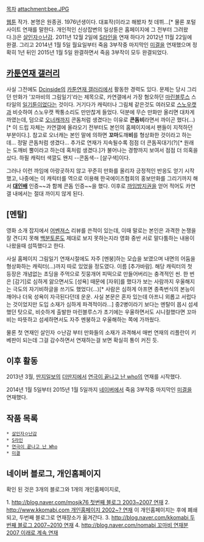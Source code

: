 [[목차]]
attachment:bee.JPG

[[웹툰]] 작가. 본명은 원종권. 1976년생이다. 대표작(이라고 해봤자 첫 데뷔...[* 물론 포털사이트 연재를 말한다. 개인적인 신상잡변의 일상툰은 홈페이지에 그 전부터 그려왔다.])은 [[살인자ㅇ난감]]. 2011년 12월 2일에 [[S라인]]을 연재 하다가 2012년 11월 22일에 완결. 그리고 2014년 1월 5일 월요일부터 죽음 3부작중 마지막인 [[미결]]을 연재했으며 정확히 1년 뒤인 2015년 1월 5일 완결하면서 죽음 3부작이 모두 완결되었다.

== [[카툰연재 갤러리]] ==
사실 그전에도 [[Dcinside]]의 [[카툰연재 갤러리]]에서 활동한 경력도 있다. 문제는 당시 그리던 만화가 '꼬마비의 그림일기'라는 제목으로, 카연갤에서 가장 혐오하던 [[마린블루스]] 스타일의 [[일기툰]]이었다는 것이다. 거기다가 캐릭터나 그림체 같은것도 여러모로 [[스노우캣]]과 비슷하여 스노우캣 짝퉁소리도 만만찮게 들었다. 덕분에 무슨 만화만 올리면 대차게 까였는데, 덤으로 [[오너캐]]까지 콘돔처럼 생겼다는 이유로 '''콘돔비'''라면서 까이곤 했다(...)[* 이 드립 자체는 카연갤에 올라오기 전부터도 본인의 홈페이지에서 팬들이 지적하던 부분이다.]. 참고로 오너캐는 본인 말에 의하면 '''꼬마'''도깨'''비'''를 형상화한 것이라고 하는데... 정말 콘돔처럼 생겼다... 추가로 연재가 지속될수록 점점 더 콘돔꼭대기(?)[* 원래는 도깨비 뿔이라고 하는데 혹처럼 생겼다.]가 불어나는 경향까지 보여서 점점 더 의혹을 샀다. 하필 캐릭터 색깔도 왠지 --콘돔색-- [살구색]이다.

그러나 이런 까임에 아랑곳하지 않고 꾸준히 만화를 올리자 긍정적인 반응도 얻기 시작했고, 나중에는 이 캐릭터를 역으로 이용해 한국에이즈협회의 홍보만화를 그리기까지 해서 '''[[대인배]]''' 인증~~과 함께 콘돔 인증~~을 했다. 이후로 [[까임방지권]]을 얻어 적어도 카연갤 내에서는 절대 까이지 않게 된다.

== [멘탈] ==
영화 소개 잡지에서 [[어벤져스]] 리뷰를 쓴적이 있는데, 이때 말로는 본인은 과격한 논쟁을 잘 견디지 못해 [[백분토론]]도 제대로 보지 못하는지라 영화 중반 서로 말다툼하는 내용이 나왔을때 섬뜩했다고 한다.

사실 홈페이지 그림일기 연재시절에도 자주 [멘붕]하는 모습을 보였으며 내면의 어둠을 형상화하는 캐릭터(...)까지 따로 있었을 정도였다. 이름 [추가바람]. 해당 캐릭터의 첫 등장은 개념없는 초딩을 주먹으로 짓뭉개어 피떡으로 만들어버리는 충격적인 씬. 한 번은 [감기]로 심하게 앓으면서도 [성욕] 때문에 [자위]를 했다가 보는 사람까지 우울해지는 극도의 자기비하글을 쓰기도 했었다(...)[* 사람은 심하게 아프면 종족번식의 본능이 깨어나 더욱 성욕이 자극된다던데 운운. 사실 본문은 혼자 있는데 아프니 외롭고 서럽다는 것이었지만 도입 소재가 심하게 파격적이라...] 중2병이라기 보다는 멘탈이 몹시 섬세했던 탓으로, 비슷하게 출발한 마린블루스가 초기에는 우울하면서도 시니컬했다면 꼬마비는 따뜻하고 섬세하면서도 자주 멘붕하고 우울해하는 쪽에 가까웠다.

물론 첫 연재인 살인자 ㅇ난감 부터 만화들의 소재가 과격해서 매번 연재의 리플란이 키베판이 되는데 그걸 감수하면서 연재하는걸 보면 확실히 통이 커진 듯.

== 이후 활동 ==
2013년 3월, [[딴지일보]]의 [[더딴지]]에서 [[연극이 끝나고 난 who]]의 연재를 시작했다.

2014년 1월 5일부터 2015년 1월 5일까지 [[네이버]]에서 죽음 3부작중 마지막인 [[미결]]을 연재했다.

== 작품 목록 ==
 * [[살인자ㅇ난감]]
 * [[S라인]]
 * [[연극이 끝나고 난 Who]]
 * [[미결]]

== 네이버 블로그, 개인홈페이지 ==
확인 된 것은 3개의 블로그와 1개의 개인홈페이지로,

1. [[http://blog.naver.com/mosjk76  첫번째 블로그 2003~2007 연재]]
2. [[http://www.kkomabi.com 개인홈페이지 2002~? 연재]] 이 개인홈페이지는 후에 폐쇄되고, 두번째 블로그로 연재장소가 옮겨간다. 
3. [[http://blog.naver.com/kkomabi 두번째 블로그 2007~2010 연재]]
4. [[http://blog.naver.com/nomabi 꼬마비 연재분 2007 이래로 계속 연재]]
